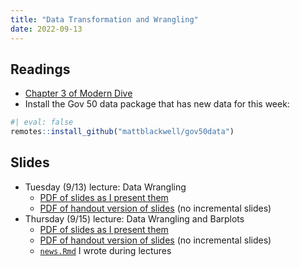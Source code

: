 ```yaml
---
title: "Data Transformation and Wrangling"
date: 2022-09-13
---
```



## Readings 

- [Chapter 3 of Modern Dive](https://moderndive.com/3-wrangling.html)
- Install the Gov 50 data package that has new data for this week:
```r
#| eval: false
remotes::install_github("mattblackwell/gov50data")
```

## Slides

- Tuesday (9/13) lecture: Data Wrangling
  - [PDF of slides as I present them](/slides/04_data_wrangling.pdf)
  - [PDF of handout version of slides](/slides/04_data_wrangling_handout.pdf) (no incremental slides)

- Thursday (9/15) lecture: Data Wrangling and Barplots
  - [PDF of slides as I present them](/slides/05_data_wrangling.pdf)
  - [PDF of handout version of slides](/slides/05_data_wrangling_handout.pdf) (no incremental slides)
  - [`news.Rmd`](/files/code/news.Rmd) I wrote during lectures

